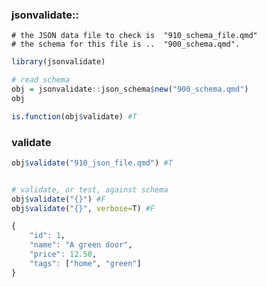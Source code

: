 
### jsonvalidate::

```
# the JSON data file to check is  "910_schema_file.qmd"
# the schema for this file is ..  "900_schema.qmd".
```

```r
library(jsonvalidate)

# read schema
obj = jsonvalidate::json_schema$new("900_schema.qmd")
obj

is.function(obj$validate) #T
```
### validate
```r
obj$validate("910_json_file.qmd") #T


# validate, or test, against schema
obj$validate("{}") #F
obj$validate("{}", verbose=T) #F

{
    "id": 1,
    "name": "A green door",
    "price": 12.50,
    "tags": ["home", "green"]
}
```
